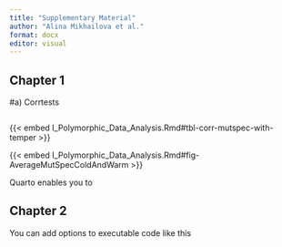 ```yaml
---
title: "Supplementary Material"
author: "Alina Mikhailova et al."
format: docx
editor: visual
---
```


## Chapter 1

#a) Corrtests

```r
```

{{< embed I_Polymorphic_Data_Analysis.Rmd#tbl-corr-mutspec-with-temper >}}

{{< embed I_Polymorphic_Data_Analysis.Rmd#fig-AverageMutSpecColdAndWarm >}}

Quarto enables you to

## Chapter 2

You can add options to executable code like this

```r

```
